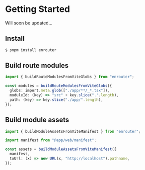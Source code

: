# Getting Started

Will soon be updated...

## Install

```bash
$ pnpm install enrouter
```

## Build route modules

```ts
import { buildRouteModulesFromViteGlobs } from "enrouter";

const modules = buildRouteModulesFromViteGlobs({
  globs: import.meta.glob(["./app/**/_*.tsx"]),
  moduleId: (key) => "src" + key.slice(".".length),
  path: (key) => key.slice("./app/".length),
});
```

## Build module assets

```ts
import { buildModuleAssetsFromViteManifest } from "enrouter";

import manifest from "@app/web/manifest";

const assets = buildModuleAssetsFromViteManifest({
  manifest,
  toUrl: (x) => new URL(x, "http://localhost").pathname,
});
```
